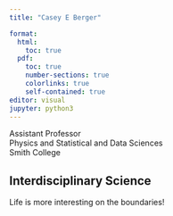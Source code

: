 ```yaml
---
title: "Casey E Berger"

format: 
  html:
    toc: true
  pdf:
    toc: true
    number-sections: true
    colorlinks: true
    self-contained: true
editor: visual
jupyter: python3
---
```


Assistant Professor\
Physics and Statistical and Data Sciences\
Smith College

## Interdisciplinary Science

Life is more interesting on the boundaries!
